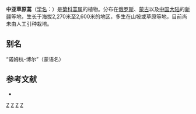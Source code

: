{{Speciesbox
| taxon = Artemisia depauperata
| binomial_authority = Krasch.
}}

'''中亚草原蒿'''（[[学名|学名]]：{{lang|la|''Artemisia depauperata''}}）是[[菊科|菊科]][[蒿属|蒿属]]的植物。分布在[[俄罗斯|俄罗斯]]、[[蒙古|蒙古]]以及[[中国大陆|中国大陆]]的[[新疆|新疆]]等地，生长于海拔2,270米至2,600米的地区，多生在山坡或草原等地，目前尚未由人工引种栽培。

== 别名 ==
“诺姆杭-博尔”（蒙语名）

== 参考文献 ==
<div class="references-small">
* {{cite web| url =http://www.bioinfo.cn/db05/KmzwSpecies.php?action=view&id=4102| title =中亚草原蒿| work =《中国高等植物数据库全库》| publisher =中国科学院微生物研究所| author =昆明植物研究所| accessdate =2009-02-24| deadurl =yes| archiveurl =https://web.archive.org/web/20160305091244/http://www.bioinfo.cn/db05/KmzwSpecies.php?action=view&id=4102| archivedate =2016-03-05}}
</div>
{{Taxonbar|from=Q10871700}}

[[Category:蒿属|Z]]
[[Category:俄羅斯植物|Z]]
[[Category:蒙古植物|Z]]
[[Category:新疆植物|Z]]